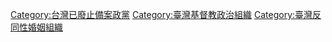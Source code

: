 {{Catmore}}

[[Category:台灣已廢止備案政黨|Category:台灣已廢止備案政黨]]
[[Category:臺灣基督教政治組織|Category:臺灣基督教政治組織]]
[[Category:臺灣反同性婚姻組織|Category:臺灣反同性婚姻組織]]